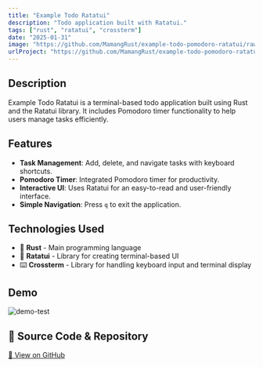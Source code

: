 ```yaml
---
title: "Example Todo Ratatui"
description: "Todo application built with Ratatui."
tags: ["rust", "ratatui", "crossterm"]
date: "2025-01-31"
image: "https://github.com/MamangRust/example-todo-pomodoro-ratatui/raw/main/image/example.png?raw=true"
urlProject: "https://github.com/MamangRust/example-todo-pomodoro-ratatui"
---
```


## Description
Example Todo Ratatui is a terminal-based todo application built using Rust and the Ratatui library. It includes Pomodoro timer functionality to help users manage tasks efficiently.

## Features
- **Task Management**: Add, delete, and navigate tasks with keyboard shortcuts.
- **Pomodoro Timer**: Integrated Pomodoro timer for productivity.
- **Interactive UI**: Uses Ratatui for an easy-to-read and user-friendly interface.
- **Simple Navigation**: Press `q` to exit the application.

## Technologies Used
- 🦀 **Rust** - Main programming language
- 🎨 **Ratatui** - Library for creating terminal-based UI
- ⌨️ **Crossterm** - Library for handling keyboard input and terminal display



## Demo

<img src="https://github.com/MamangRust/example-todo-pomodoro-ratatui/raw/main/image/example.png?raw=true" alt="demo-test" />



## 🔗 Source Code & Repository
[📌 View on GitHub](https://github.com/MamangRust/example-todo-pomodoro-ratatui)
